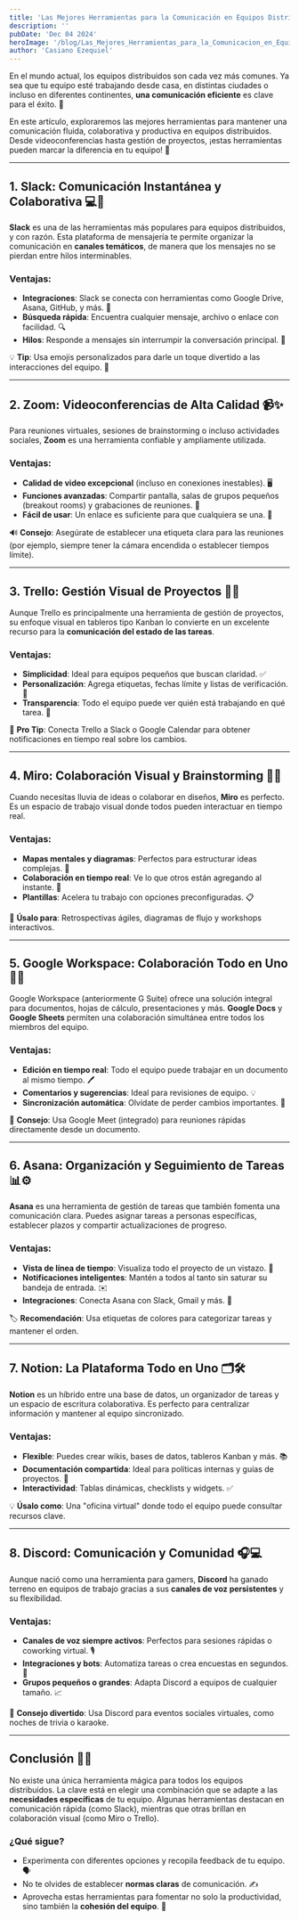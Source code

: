 ```yaml
---
title: 'Las Mejores Herramientas para la Comunicación en Equipos Distribuidos'
description: ''
pubDate: 'Dec 04 2024'
heroImage: '/blog/Las_Mejores_Herramientas_para_la_Comunicacion_en_Equipos_Distribuidos.webp'
author: 'Casiano Ezequiel'
---
```

En el mundo actual, los equipos distribuidos son cada vez más comunes. Ya sea que tu equipo esté trabajando desde casa, en distintas ciudades o incluso en diferentes continentes, **una comunicación eficiente** es clave para el éxito. 🌟 

En este artículo, exploraremos las mejores herramientas para mantener una comunicación fluida, colaborativa y productiva en equipos distribuidos. Desde videoconferencias hasta gestión de proyectos, ¡estas herramientas pueden marcar la diferencia en tu equipo! 🚀

---

## **1. Slack: Comunicación Instantánea y Colaborativa** 💻💬

**Slack** es una de las herramientas más populares para equipos distribuidos, y con razón. Esta plataforma de mensajería te permite organizar la comunicación en **canales temáticos**, de manera que los mensajes no se pierdan entre hilos interminables.

### Ventajas:
- **Integraciones**: Slack se conecta con herramientas como Google Drive, Asana, GitHub, y más. 🔗
- **Búsqueda rápida**: Encuentra cualquier mensaje, archivo o enlace con facilidad. 🔍
- **Hilos**: Responde a mensajes sin interrumpir la conversación principal. 🧵

💡 **Tip**: Usa emojis personalizados para darle un toque divertido a las interacciones del equipo. 🎉

---

## **2. Zoom: Videoconferencias de Alta Calidad** 📹✨

Para reuniones virtuales, sesiones de brainstorming o incluso actividades sociales, **Zoom** es una herramienta confiable y ampliamente utilizada.

### Ventajas:
- **Calidad de video excepcional** (incluso en conexiones inestables). 🖥️
- **Funciones avanzadas**: Compartir pantalla, salas de grupos pequeños (breakout rooms) y grabaciones de reuniones. 🎥
- **Fácil de usar**: Un enlace es suficiente para que cualquiera se una. 🔗

🔊 **Consejo**: Asegúrate de establecer una etiqueta clara para las reuniones (por ejemplo, siempre tener la cámara encendida o establecer tiempos límite).

---

## **3. Trello: Gestión Visual de Proyectos** 📝📌

Aunque Trello es principalmente una herramienta de gestión de proyectos, su enfoque visual en tableros tipo Kanban lo convierte en un excelente recurso para la **comunicación del estado de las tareas**.

### Ventajas:
- **Simplicidad**: Ideal para equipos pequeños que buscan claridad. ✅
- **Personalización**: Agrega etiquetas, fechas límite y listas de verificación. 🔖
- **Transparencia**: Todo el equipo puede ver quién está trabajando en qué tarea. 👀

🔧 **Pro Tip**: Conecta Trello a Slack o Google Calendar para obtener notificaciones en tiempo real sobre los cambios.

---

## **4. Miro: Colaboración Visual y Brainstorming** 🎨🧠

Cuando necesitas lluvia de ideas o colaborar en diseños, **Miro** es perfecto. Es un espacio de trabajo visual donde todos pueden interactuar en tiempo real.

### Ventajas:
- **Mapas mentales y diagramas**: Perfectos para estructurar ideas complejas. 🧩
- **Colaboración en tiempo real**: Ve lo que otros están agregando al instante. 🔄
- **Plantillas**: Acelera tu trabajo con opciones preconfiguradas. 📋

🎯 **Úsalo para**: Retrospectivas ágiles, diagramas de flujo y workshops interactivos.

---

## **5. Google Workspace: Colaboración Todo en Uno** 🌟📁

Google Workspace (anteriormente G Suite) ofrece una solución integral para documentos, hojas de cálculo, presentaciones y más. **Google Docs** y **Google Sheets** permiten una colaboración simultánea entre todos los miembros del equipo.

### Ventajas:
- **Edición en tiempo real**: Todo el equipo puede trabajar en un documento al mismo tiempo. 🖊️
- **Comentarios y sugerencias**: Ideal para revisiones de equipo. 💡
- **Sincronización automática**: Olvídate de perder cambios importantes. 🔄

📌 **Consejo**: Usa Google Meet (integrado) para reuniones rápidas directamente desde un documento.

---

## **6. Asana: Organización y Seguimiento de Tareas** 📊⚙️

**Asana** es una herramienta de gestión de tareas que también fomenta una comunicación clara. Puedes asignar tareas a personas específicas, establecer plazos y compartir actualizaciones de progreso.

### Ventajas:
- **Vista de línea de tiempo**: Visualiza todo el proyecto de un vistazo. 📅
- **Notificaciones inteligentes**: Mantén a todos al tanto sin saturar su bandeja de entrada. ✉️
- **Integraciones**: Conecta Asana con Slack, Gmail y más. 🔌

🏷️ **Recomendación**: Usa etiquetas de colores para categorizar tareas y mantener el orden.

---

## **7. Notion: La Plataforma Todo en Uno** 🗂️🛠️

**Notion** es un híbrido entre una base de datos, un organizador de tareas y un espacio de escritura colaborativa. Es perfecto para centralizar información y mantener al equipo sincronizado.

### Ventajas:
- **Flexible**: Puedes crear wikis, bases de datos, tableros Kanban y más. 📚
- **Documentación compartida**: Ideal para políticas internas y guías de proyectos. 📄
- **Interactividad**: Tablas dinámicas, checklists y widgets. ✅

💡 **Úsalo como**: Una "oficina virtual" donde todo el equipo puede consultar recursos clave.

---

## **8. Discord: Comunicación y Comunidad** 🎧💻

Aunque nació como una herramienta para gamers, **Discord** ha ganado terreno en equipos de trabajo gracias a sus **canales de voz persistentes** y su flexibilidad.

### Ventajas:
- **Canales de voz siempre activos**: Perfectos para sesiones rápidas o coworking virtual. 🎙️
- **Integraciones y bots**: Automatiza tareas o crea encuestas en segundos. 🤖
- **Grupos pequeños o grandes**: Adapta Discord a equipos de cualquier tamaño. 📈

🎉 **Consejo divertido**: Usa Discord para eventos sociales virtuales, como noches de trivia o karaoke.

---

## **Conclusión** 🎯💡

No existe una única herramienta mágica para todos los equipos distribuidos. La clave está en elegir una combinación que se adapte a las **necesidades específicas** de tu equipo. Algunas herramientas destacan en comunicación rápida (como Slack), mientras que otras brillan en colaboración visual (como Miro o Trello).

### ¿Qué sigue? 
- Experimenta con diferentes opciones y recopila feedback de tu equipo. 🗣️
- No te olvides de establecer **normas claras** de comunicación. ✍️
- Aprovecha estas herramientas para fomentar no solo la productividad, sino también la **cohesión del equipo**. 🤝
